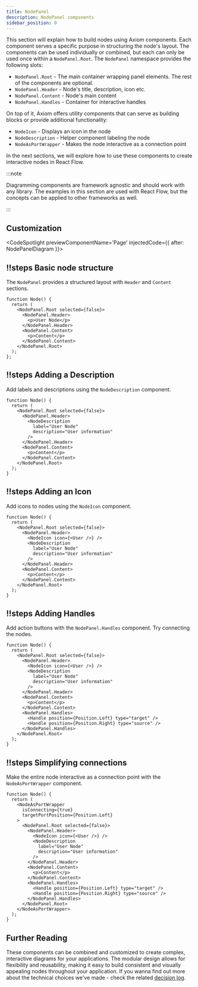 ```yaml
---
title: NodePanel
description: NodePanel components
sidebar_position: 0
---
```



This section will explain how to build nodes using Axiom components.
Each component serves a specific purpose in structuring the node's layout.
The components can be used individually or combined, but each can only be used once within a `NodePanel.Root`.
The `NodePanel` namespace provides the following slots:

- `NodePanel.Root` - The main container wrapping panel elements. The rest of the components are optional.
- `NodePanel.Header` - Node's title, description, icon etc.
- `NodePanel.Content` - Node's main content
- `NodePanel.Handles` - Container for interactive handles

On top of it, Axiom offers utility components that can serve as building blocks or provide additional functionality:
- `NodeIcon` - Displays an icon in the node
- `NodeDescription` - Helper component labeling the node
- `NodeAsPortWrapper` - Makes the node interactive as a connection point

In the next sections, we will explore how to use these components to create interactive nodes in React Flow.

:::note

Diagramming components are framework agnostic and should work with any library.
The examples in this section are used with React Flow, but the concepts can be applied to other frameworks as well.

:::

## Customization

<CodeSpotlight previewComponentName='Page' injectedCode={{ after: NodePanelDiagram }}>

## !!steps Basic node structure

The `NodePanel` provides a structured layout with `Header` and `Content` sections.

```tsx ! example.ts
function Node() {
  return (
    <NodePanel.Root selected={false}>
      <NodePanel.Header>
        <p>User Node</p>
      </NodePanel.Header>
      <NodePanel.Content>
        <p>Content</p>
      </NodePanel.Content>
    </NodePanel.Root>
  );
};
```

## !!steps Adding a Description

Add labels and descriptions using the `NodeDescription` component.

```tsx ! example.ts
function Node() {
  return (
    <NodePanel.Root selected={false}>
      <NodePanel.Header>
        <NodeDescription 
          label="User Node" 
          description="User information"
        />
      </NodePanel.Header>
      <NodePanel.Content>
        <p>Content</p>
      </NodePanel.Content>
    </NodePanel.Root>
  );
}
```

## !!steps Adding an Icon

Add icons to nodes using the `NodeIcon` component.

```tsx ! example.ts
function Node() {
  return (
    <NodePanel.Root selected={false}>
      <NodePanel.Header>
        <NodeIcon icon={<User />} />
        <NodeDescription 
          label="User Node" 
          description="User information"
        />
      </NodePanel.Header>
      <NodePanel.Content>
        <p>Content</p>
      </NodePanel.Content>
    </NodePanel.Root>
  );
}
```

## !!steps Adding Handles

Add action buttons with the `NodePanel.Handles` component. Try connecting the nodes.

```tsx ! example.ts
function Node() {
  return (
    <NodePanel.Root selected={false}>
      <NodePanel.Header>
        <NodeIcon icon={<User />} />
        <NodeDescription 
          label="User Node" 
          description="User information"
        />
      </NodePanel.Header>
      <NodePanel.Content>
        <p>Content</p>
      </NodePanel.Content>
      <NodePanel.Handles>
        <Handle position={Position.Left} type="target" />
        <Handle position={Position.Right} type="source" />
      </NodePanel.Handles>
    </NodePanel.Root>
  );
}
```

## !!steps Simplifying connections

Make the entire node interactive as a connection point with the `NodeAsPortWrapper` component.

```tsx ! example.ts
function Node() {
  return (
    <NodeAsPortWrapper
      isConnecting={true}
      targetPortPosition={Position.Left}
    >
      <NodePanel.Root selected={false}>
        <NodePanel.Header>
          <NodeIcon icon={<User />} />
          <NodeDescription 
            label="User Node" 
            description="User information"
          />
        </NodePanel.Header>
        <NodePanel.Content>
          <p>Content</p>
        </NodePanel.Content>
        <NodePanel.Handles>
          <Handle position={Position.Left} type="target" />
          <Handle position={Position.Right} type="source" />
        </NodePanel.Handles>
      </NodePanel.Root>
    </NodeAsPortWrapper>
  );
}
```

</CodeSpotlight>

## Further Reading

These components can be combined and customized to create complex, interactive diagrams for your applications. The modular design allows for flexibility and reusability, making it easy to build consistent and visually appealing nodes throughout your application.
If you wanna find out more about the technical choices we've made - check the related [decision log](../../../generated-docs/decision-logs/nodes.decision-log.md).
